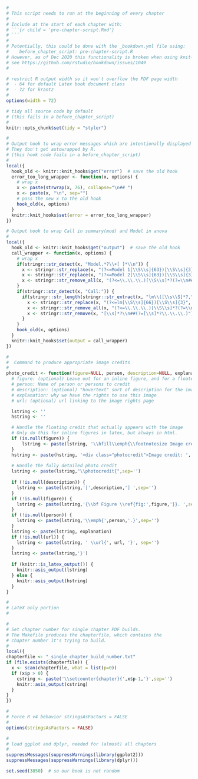 ```r
#
# This script needs to run at the beginning of every chapter
#
# Include at the start of each chapter with:
# ```{r child = 'pre-chapter-script.Rmd'}
# ```
#
# Potentially, this could be done with the _bookdown.yml file using:
#    before_chapter_script: pre-chapter-script.R
# However, as of Dec 2020 this functionality is broken when using knit-then-merge builds
# see https://github.com/rstudio/bookdown/issues/1049
#

# restrict R output width so it won't overflow the PDF page width
#  - 64 for default Latex book document class
#  - 72 for krantz
#
options(width = 72)

# tidy all source code by default
# (this fails in a before_chapter_script)
#
knitr::opts_chunk$set(tidy = "styler")

#
# Output hook to wrap error messages which are intentionally displayed
# They don't get autowrapped by R.
# (this hook code fails in a before_chapter_script)
#
local({
  hook_old <- knitr::knit_hooks$get("error")  # save the old hook
  error_too_long_wrapper <- function(x, options) {
    # wrap x
    x <- paste(strwrap(x, 76), collapse="\n## ")
    x <- paste(x, "\n", sep="")
    # pass the new x to the old hook
    hook_old(x, options)
  }
  knitr::knit_hooks$set(error = error_too_long_wrapper)
})

# Output hook to wrap Call in summary(mod) and Model in anova
#
local({
  hook_old <- knitr::knit_hooks$get("output")  # save the old hook
  call_wrapper <- function(x, options) {
    # wrap x
    if(stringr::str_detect(x, "Model.*?\\+[ ]*\\n")) {
      x <- stringr::str_replace(x, "(?<=Model 1[\\S\\s]{63})[\\S\\s]{3}", "...")
      x <- stringr::str_replace(x, "(?<=Model 2[\\S\\s]{63})[\\S\\s]{3}", "...")
      x <- stringr::str_remove_all(x, "(?<=\\.\\.\\.)[\\S\\s]*?(?=\\n##[\\s]*?[MR])")
    }
    if(stringr::str_detect(x, "Call:")) {
      if(stringr::str_length(stringr::str_extract(x, "lm\\([\\s\\S]*?,")) > 73) {
        x <- stringr::str_replace(x, "(?<=lm[\\S\\s]{66})[\\S\\s]{3}", "...")
        x <- stringr::str_remove_all(x, "(?<=\\.\\.\\.)[\\S\\s]*?(?=\\n##[\\s]*?Residuals)") 
        x <- stringr::str_remove(x, "[\\s]*?\\n##(?=[\\s]*?\\.\\.\\.)")
      }
    }
    hook_old(x, options)
  }
  knitr::knit_hooks$set(output = call_wrapper)
})

#
#  Command to produce appropriate image credits
#
photo_credit <- function(figure=NULL, person, description=NULL, explanation, url=NULL) {
  # figure: (optional) Leave out for an inline figure, and for a floated figure give the r chunk name.
  # person: Name of person or persons to credit
  # description: (optional) "hovertext" sort of description for the image
  # explanation: why we have the rights to use this image
  # url: (optional) url linking to the image rights page

  lstring <- ''
  hstring <- ''

  # Handle the floating credit that actually appears with the image
  # Only do this for inline figures in latex, but always in html.
  if (is.null(figure)) {
      lstring <- paste(lstring, '\\hfill\\emph{\\footnotesize Image credit: ', person,'.}',sep='')
  }
  hstring <- paste(hstring, '<div class="photocredit">Image credit: ', person, '.</div>',sep='')
  
  # Handle the fully detailed photo credit
  lstring <- paste(lstring,"\\photocredit{",sep='')
  
  if (!is.null(description)) {
    lstring <- paste(lstring,'[',description,'] ',sep='')
  }
  if (!is.null(figure)) {
    lstring <- paste(lstring,'{\\bf Figure \\ref{fig:',figure,'}}. ',sep='')
  }
  if (!is.null(person)) {
    lstring <- paste(lstring,'\\emph{',person,'.}',sep='')
  }
  lstring <- paste(lstring, explanation)
  if (!is.null(url)) {
    lstring <- paste(lstring, ' \\url{', url, '}', sep='')
  }
  lstring <- paste(lstring,'}')
  
  if (knitr::is_latex_output()) {
    knitr::asis_output(lstring)
  } else {
    knitr::asis_output(hstring)
  }
}
```

```r
#
# LaTeX only portion
#

#
# Set chapter number for single chapter PDF builds.
# The Makefile produces the chapterfile, which contains the
# chapter number it's trying to build.
#
local({
chapterfile <- "_single_chapter_build_number.txt"
if (file.exists(chapterfile)) {
  x <- scan(chapterfile, what = list(p=0))
  if (x$p > 0) {
    cstring <- paste('\\setcounter{chapter}{',x$p-1,'}',sep='')
    knitr::asis_output(cstring)
  }
}
})
```

```r
#
# Force R v4 behavior stringsAsFactors = FALSE
#
options(stringsAsFactors = FALSE)

#
# load ggplot and dplyr, needed for (almost) all chapters
#
suppressMessages(suppressWarnings(library(ggplot2)))
suppressMessages(suppressWarnings(library(dplyr)))

set.seed(3850)  # so our book is not random
```


